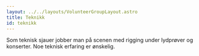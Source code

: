 ```yaml
---
layout: ../../layouts/VolunteerGroupLayout.astro
title: Teknikk
id: teknikk
---
```


Som teknisk sjauer jobber man på scenen med rigging under lydprøver og konserter. Noe teknisk erfaring er ønskelig.
